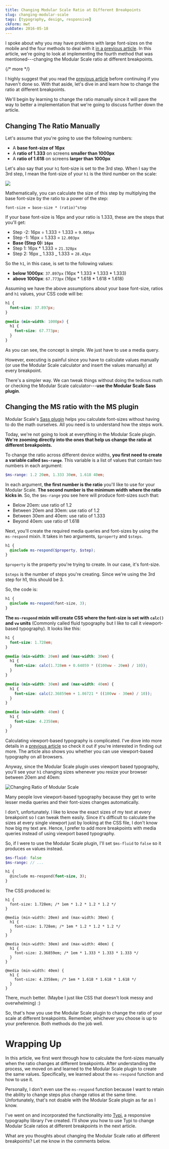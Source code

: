 ```yaml
---
title: Changing Modular Scale Ratio at Different Breakpoints
slug: changing-modular-scale
tags: [typography, design, responsive]
ckForm: mwt
pubDate: 2016-05-18
---
```


I spoke about why you may have problems with large font-sizes on the mobile and the four methods to deal with it [in a previous article](/blog/responsive-modular-scale). In this article, we're going to look at implementing the fourth method that was mentioned---changing the Modular Scale ratio at different breakpoints.

{/* more */}

I highly suggest that you read the [previous article](/blog/responsive-modular-scale) before continuing if you haven't done so. With that aside, let's dive in and learn how to change the ratio at different breakpoints.

We'll begin by learning to change the ratio manually since it will pave the way to better a implementation that we're going to discuss further down the article.

## Changing The Ratio Manually

Let's assume that you're going to use the following numbers:

- A **base font-size of 16px**
- A **ratio of 1.333** on screens **smaller than 1000px**
- A **ratio of 1.618** on screens **larger than 1000px**

Let's also say that your `h1` font-size is set to the 3rd step. When I say the 3rd step, I mean the font-size of your `h1` is the third number on the scale:

<Image
  src='/images/2016/changing-ms-ratio/modular-scale-steps.png'
  caption='Modular Scale Steps'
/>

Mathematically, you can calculate the size of this step by multiplying the base font-size by the ratio to a power of the step:

`font-size = base-size * (ratio)^step`

If your base font-size is 16px and your ratio is 1.333, these are the steps that you'll get:

- Step -2: 16px ÷ 1.333 ÷ 1.333 = `9.005px`
- Step -1: 16px ÷ 1.333 = `12.003px`
- **Base (Step 0): `16px`**
- Step 1: 16px \* 1.333 = `21.328px`
- Step 2: 16px _ 1.333 _ 1.333 = `28.43px`

So the `h1`, in this case, is set to the following values:

- **below 1000px**: `37.897px` (16px \* 1.333 \* 1.333 \* 1.333)
- **above 1000px**: `67.773px` (16px \* 1.618 \* 1.618 \* 1.618)

Assuming we have the above assumptions about your base font-size, ratios and `h1` values, your CSS code will be:

```css
h1 {
  font-size: 37.897px;
}

@media (min-width: 1000px) {
  h1 {
    font-size: 67.773px;
  }
}
```

As you can see, the concept is simple. We just have to use a media query.

However, executing is painful since you have to calculate values manually (or use the Modular Scale calculator and insert the values manually) at every breakpoint.

There's a simpler way. We can tweak things without doing the tedious math or checking the Modular Scale calculator---**use the Modular Scale Sass plugin**.

## Changing the MS ratio with the MS plugin

Modular Scale's [Sass plugin](https://github.com/modularscale/modularscale-sass) helps you calculate font-sizes without having to do the math ourselves. All you need is to understand how the steps work.

Today, we're not going to look at everything in the Modular Scale plugin. **We're zooming directly into the ones that help us change the ratio at different breakpoints.**

To change the ratio across different device widths, **you first need to create a variable called `$ms-range`**. This variable is a list of values that contain two numbers in each argument:

```scss
$ms-range: 1.2 20em, 1.333 30em, 1.618 40em;
```

In each argument, **the first number is the ratio** you'll like to use for your Modular Scale. **The second number is the minimum width where the ratio kicks in**. So, the `$ms-range` you see here will produce font-sizes such that:

- Below 20em: use ratio of 1.2
- Between 20em and 30em: use ratio of 1.2
- Between 30em and 40em: use ratio of 1.333
- Beyond 40em: use ratio of 1.618

Next, you'll create the required media queries and font-sizes by using the `ms-respond` mixin. It takes in two arguments, `$property` and `$steps`.

```scss
h1 {
  @include ms-respond($property, $step);
}
```

`$property` is the property you're trying to create. In our case, it's font-size.

`$steps` is the number of steps you're creating. Since we're using the 3rd step for h1, this should be 3.

So, the code is:

```scss
h1 {
  @include ms-respond(font-size, 3);
}
```

**The `ms-respond` mixin will create CSS where the font-size is set with `calc()` and `vw` units** (Commonly called fluid typography but I like to call it viewport-based typography). It looks like this:

```scss
h1 {
  font-size: 1.728em;
}

@media (min-width: 20em) and (max-width: 30em) {
  h1 {
    font-size: calc(1.728em + 0.64059 * ((100vw - 20em) / 10));
  }
}

@media (min-width: 30em) and (max-width: 40em) {
  h1 {
    font-size: calc(2.36859em + 1.86721 * ((100vw - 30em) / 10));
  }
}

@media (min-width: 40em) {
  h1 {
    font-size: 4.2358em;
  }
}
```

Calculating viewport-based typography is complicated. I've dove into more details in a [previous article](/blog/viewport-based-typography) so check it out if you're interested in finding out more. The article also shows you whether you can use viewport-based typography on all browsers.

Anyway, since the Modular Scale plugin uses viewport based typography, you'll see your `h1` changing sizes whenever you resize your browser between 20em and 40em:

<Image
  src='/images/2016/changing-ms-ratio/change-ratio.gif'
  alt='Changing Ratio of Modular Scale'
/>

Many people love viewport-based typography because they get to write lesser media queries and their font-sizes changes automatically.

I don't, unfortunately. I like to know the exact sizes of my text at every breakpoint so I can tweak them easily. Since it's difficult to calculate the sizes at every single viewport just by looking at the CSS file, I don't know how big my text are. Hence, I prefer to add more breakpoints with media queries instead of using viewport based typography.

So, if I were to use the Modular Scale plugin, I'll set `$ms-fluid` to `false` so it produces `em` values instead.

```scss
$ms-fluid: false
$ms-range: // ...

h1 {
  @include ms-respond(font-size, 3);
}
```

The CSS produced is:

```
h1 {
  font-size: 1.728em; /* 1em * 1.2 * 1.2 * 1.2 */
}

@media (min-width: 20em) and (max-width: 30em) {
  h1 {
    font-size: 1.728em; /* 1em * 1.2 * 1.2 * 1.2 */
  }
}

@media (min-width: 30em) and (max-width: 40em) {
  h1 {
    font-size: 2.36859em; /* 1em * 1.333 * 1.333 * 1.333 */
  }
}

@media (min-width: 40em) {
  h1 {
    font-size: 4.2358em; /* 1em * 1.618 * 1.618 * 1.618 */
  }
}
```

There, much better. (Maybe I just like CSS that doesn't look messy and overwhelming) :)

So, that's how you use the Modular Scale plugin to change the ratio of your scale at different breakpoints. Remember, whichever you choose is up to your preference. Both methods do the job well.

# Wrapping Up

In this article, we first went through how to calculate the font-sizes manually when the ratio changes at different breakpoints. After understanding the process, we moved on and learned to the Modular Scale plugin to create the same values. Specifically, we learned about the `ms-respond` function and how to use it.

Personally, I don't even use the `ms-respond` function because I want to retain the ability to change steps plus change ratios at the same time. Unfortunately, that's not doable with the Modular Scale plugin as far as I know.

I've went on and incorporated the functionality into [Typi](https://github.com/zellwk/typi), a responsive typography library I've created. I'll show you how to use Typi to change Modular Scale ratios at different breakpoints in the next article.

What are you thoughts about changing the Modular Scale ratio at different breakpoints? Let me know in the comments below.
